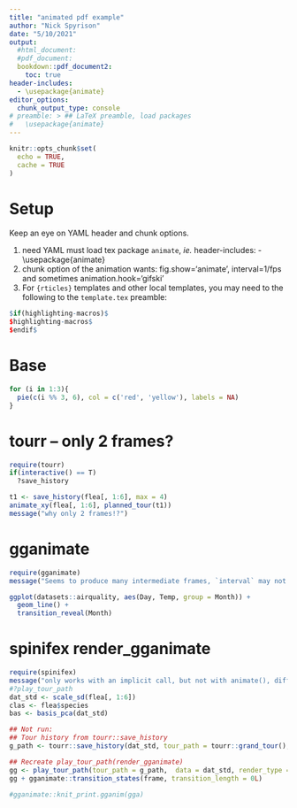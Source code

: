 ```yaml
---
title: "animated pdf example"
author: "Nick Spyrison"
date: "5/10/2021"
output:
  #html_document:
  #pdf_document:
  bookdown::pdf_document2:
    toc: true
header-includes:
  - \usepackage{animate}
editor_options: 
  chunk_output_type: console
# preamble: > ## LaTeX preamble, load packages
#   \usepackage{animate}
---
```


```r
knitr::opts_chunk$set(
  echo = TRUE,
  cache = TRUE
)
```

# Setup

Keep an eye on YAML header and chunk options.

1) need YAML must load tex package `animate`, _ie._  header-includes:  - \\usepackage{animate}
2) chunk option of the animation wants:  fig.show='animate', interval=1/fps and sometimes animation.hook='gifski'
3) For `{rticles}` templates and other local templates, you may need to the following to the `template.tex` preamble:
```r
$if(highlighting-macros)$
$highlighting-macros$
$endif$
```

# Base

```r
for (i in 1:3){
  pie(c(i %% 3, 6), col = c('red', 'yellow'), labels = NA)
}
```

# tourr -- only 2 frames?
```r
require(tourr)
if(interactive() == T)
  ?save_history

t1 <- save_history(flea[, 1:6], max = 4)
animate_xy(flea[, 1:6], planned_tour(t1))
message("why only 2 frames!?")
```

# gganimate
```r
require(gganimate)
message("Seems to produce many intermediate frames, `interval` may not be be strightforard with gganimate")

ggplot(datasets::airquality, aes(Day, Temp, group = Month)) +
  geom_line() +
  transition_reveal(Month)
```


# spinifex render_gganimate 
```r
require(spinifex)
message("only works with an implicit call, but not with animate(), difference with print.gganim() and knit_print.gganim()??")
#?play_tour_path
dat_std <- scale_sd(flea[, 1:6])
clas <- flea$species
bas <- basis_pca(dat_std)

## Not run:
## Tour history from tourr::save_history
g_path <- tourr::save_history(dat_std, tour_path = tourr::grand_tour(), max = 3)

## Recreate play_tour_path(render_gganimate)
gg <- play_tour_path(tour_path = g_path,  data = dat_std, render_type = render_)
gg + gganimate::transition_states(frame, transition_length = 0L)

#gganimate::knit_print.gganim(gga)
```